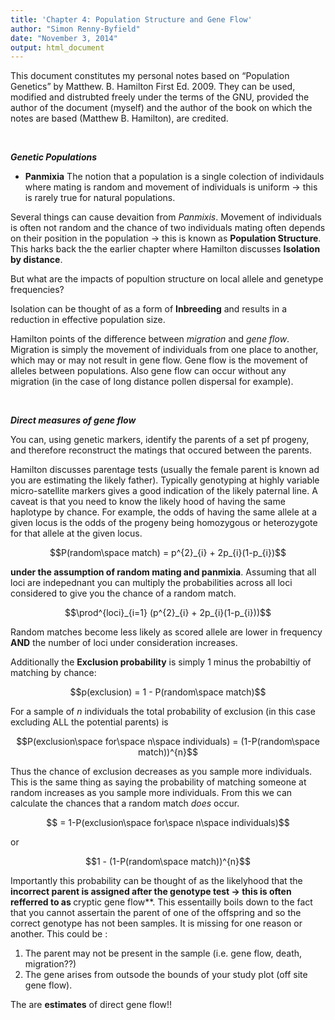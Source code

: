 ```yaml
---
title: 'Chapter 4: Population Structure and Gene Flow'
author: "Simon Renny-Byfield"
date: "November 3, 2014"
output: html_document
---
```


This document constitutes my personal notes based on "Population Genetics" by Matthew. B. Hamilton First Ed. 2009. They can be used, modified and distrubted freely under the terms of the GNU, provided the author of the document (myself) and the author of the book on which the notes are based (Matthew B. Hamilton), are credited.  
    
<br>    

***Genetic Populations***

* **Panmixia** The notion that a population is a single colection of individauls where mating is random and movement of individuals is uniform $\longrightarrow$ this is rarely true for natural populations.

Several things can cause devaition from *Panmixis*. Movement of individuals is often not random and the chance of two individuals mating often depends on their position in the population $\longrightarrow$ this is known as **Population Structure**. This harks back the the earlier chapter where Hamilton discusses **Isolation by distance**.

But what are the impacts of popultion structure on local allele and genetype frequencies?

Isolation can be thought of as a form of **Inbreeding** and results in a reduction in effective population size.

Hamilton points of the difference between *migration* and *gene flow*. Migration is simply the movement of individuals from one place to another, which may or may not result in gene flow. Gene flow is the movement of alleles between populations. Also gene flow can occur without any migration (in the case of long distance pollen dispersal for example).

<br>  

***Direct measures of gene flow***

You can, using genetic markers, identify the parents of a set pf progeny, and therefore reconstruct the matings that occured between the parents.

Hamilton discusses parentage tests (usually the female parent is known ad you are estimating the likely father). Typically genotyping at highly variable micro-satellite markers gives a good indication of the likely paternal line. A caveat is that you need to know the likely hood of having the same haplotype by chance. For example, the odds of having the same allele at a given locus is the odds of the progeny being homozygous or heterozygote for that allele at the given locus.

$$P(random\space match) = p^{2}_{i} + 2p_{i}(1-p_{i})$$

**under the assumption of random mating and panmixia**. Assuming that all loci are indepednant you can multiply the probabilities across all loci considered to give you the chance of a random match.

$$\prod^{loci}_{i=1} (p^{2}_{i} + 2p_{i}(1-p_{i}))$$

Random matches become less likely as scored allele are lower in frequency **AND** the number of loci under consideration increases.

Additionally the **Exclusion probability** is simply 1 minus the probabiltiy of matching by chance:

$$p(exclusion) = 1 - P(random\space match)$$

For a sample of $n$ individuals the total probability of exclusion (in this case excluding ALL the potential parents) is 

$$P(exclusion\space for\space n\space individuals) = (1-P(random\space match))^{n}$$

Thus the chance of exclusion decreases as you sample more individuals. This is the same thing as saying the probability of matching someone at random increases as you sample more individuals. From this we can calculate the chances that a random match *does* occur.

$$ = 1-P(exclusion\space for\space n\space individuals)$$

or

$$1 - (1-P(random\space match))^{n}$$ 

Importantly this probability can be thought of as the likelyhood that the **incorrect parent is assigned after the genotype test $\longrightarrow$ this is often refferred to as **cryptic gene flow**. This essentailly boils down to the fact that you cannot assertain the parent of one of the offspring and so the correct genotype has not been samples. It is missing for one reason or another. This could be :

1.  The parent may not be present in the sample (i.e. gene flow, death, migration??)
2.  The gene arises from outsode the bounds of your study plot (off site gene flow).

The are **estimates** of direct gene flow!!